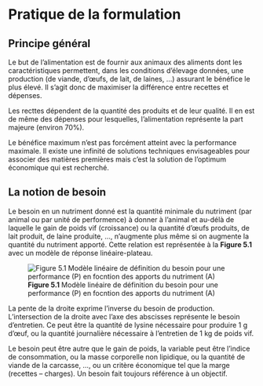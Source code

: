 # Pratique de la formulation {#pratique}

##	Principe général

Le but de l’alimentation est de fournir aux animaux des aliments dont les caractéristiques permettent, dans les conditions d’élevage données, une production (de viande, d’œufs, de lait, de laines, …) assurant le bénéfice le plus élevé. Il s’agit donc de maximiser la différence entre recettes et dépenses.

Les recttes dépendent de la quantité des produits et de leur qualité. Il en est de même des dépenses pour lesquelles, l’alimentation représente la part majeure (environ 70%).

Le bénéfice maximum n’est pas forcément atteint avec la performance maximale. Il existe une infinité de solutions techniques envisageables pour associer des matières premières mais c’est la solution de l’optimum économique qui est recherché.

##	La notion de besoin

Le besoin en un nutriment donné est la quantité minimale du nutriment (par animal ou par unité de performence) à donner à l’animal et au-délà de laquelle le gain de poids vif (croissance) ou la quantité d’œufs produits, de lait produit, de laine produite, ..., n’augmente plus même si on augmente la quantité du nutriment apporté. Cette relation est représentée à la **Figure 5.1** avec un modèle de réponse linéaire-plateau.

![**Figure 5.1** Modèle linéaire de définition du besoin pour une performance (P) en focntion des apports du nutriment (A)](figures/fig5.1.png)

La pente de la droite exprime l’inverse du besoin de production. L’intersection de la droite avec l’axe des abscisses représente le besoin d’entretien. Ce peut être la quantité de lysine nécessaire pour produire 1 g d’œuf, ou la quantité journalière nécessaire à l’entretien de 1 kg de poids vif.

Le besoin peut être autre que le gain de poids, la variable peut être l’indice de consommation, ou la masse corporelle non lipidique, ou la quantité de viande de la carcasse, ..., ou un critère économique tel que la marge (recettes – charges). Un besoin fait toujours référence à un objectif.





